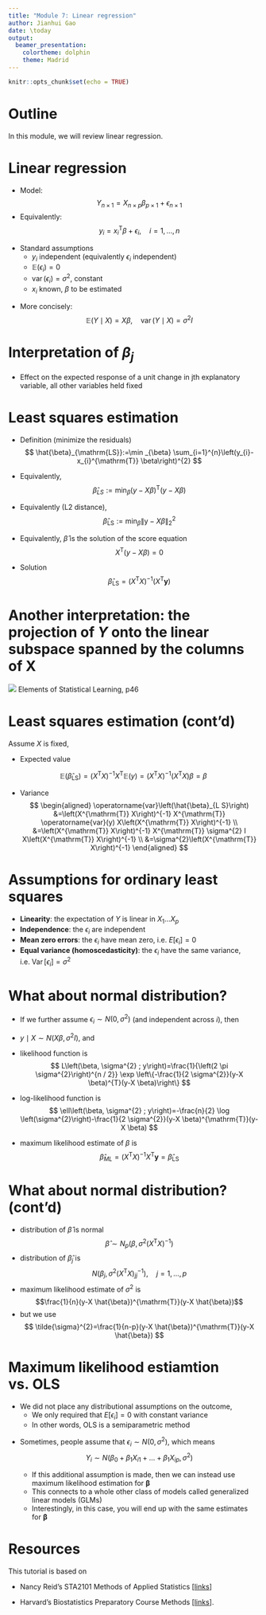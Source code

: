 ```yaml
---
title: "Module 7: Linear regression"
author: Jianhui Gao
date: \today
output:
  beamer_presentation:
    colortheme: dolphin
    theme: Madrid
---
```


```r
knitr::opts_chunk$set(echo = TRUE)
```

# Outline

In this module, we will review linear regression. 

# Linear regression

- Model:
$$
Y_{n \times 1}=X_{n \times p} \beta_{p \times 1}+\epsilon_{n \times 1}
$$
- Equivalently:
$$
y_{i}=x_{i}^{\mathrm{T}} \beta+\epsilon_{i}, \quad i=1, \ldots, n
$$

\pause

- Standard assumptions
  - $y_{i}$ independent (equivalently $\epsilon_{i}$ independent)
  - $\mathbb{E}\left(\epsilon_{i}\right)=0$
  - $\operatorname{var}\left(\epsilon_{i}\right)=\sigma^{2}$, constant
  - $x_{i}$ known, $\beta$ to be estimated

\pause

- More concisely:
$$
\mathbb{E}(Y \mid X)=X \beta, \quad \operatorname{var}(Y \mid X)=\sigma^{2} I
$$

# Interpretation of $\beta_j$

- Effect on the expected response of a unit change in jth explanatory variable, all other variables held fixed

# Least squares estimation

- Definition (minimize the residuals)
$$
\hat{\beta}_{\mathrm{LS}}:=\min _{\beta} \sum_{i=1}^{n}\left(y_{i}-x_{i}^{\mathrm{T}} \beta\right)^{2}
$$
- Equivalently,
$$
\hat{\beta}_{L S}:=\min _{\beta}(y-X \beta)^{\mathrm{T}}(y-X \beta)
$$
- Equivalently (L2 distance),
$$
\hat{\beta}_{\mathrm{LS}}:=\min _{\beta}\|\mathrm{y}-X \beta\|_{2}^{2}
$$

- Equivalently, $\hat{\beta}$ is the solution of the score equation
$$
X^{\mathrm{T}}(y-X \beta)=0
$$

- Solution
$$
\hat{\beta}_{\mathrm{LS}}=\left(X^{\mathrm{T}} X\right)^{-1}\left(X^{\mathrm{T}} \boldsymbol{y}\right)
$$

# Another interpretation: the projection of $Y$ onto the linear subspace spanned by the columns of $\mathbf{X}$

![](projection.jpeg)
Elements of Statistical Learning, p46

# Least squares estimation (cont'd)

Assume $X$ is fixed, 

- Expected value 

$$\mathbb{E}\left(\hat{\beta}_{\mathrm{LS}}\right)=\left(X^{\mathrm{T}} X\right)^{-1} X^{\mathrm{T}} \mathbb{E}(y)=\left(X^{\mathrm{T}} X\right)^{-1}\left(X^{\mathrm{T}} X\right) \beta=\beta$$

- Variance
$$
\begin{aligned}
\operatorname{var}\left(\hat{\beta}_{L S}\right) &=\left(X^{\mathrm{T}} X\right)^{-1} X^{\mathrm{T}} \operatorname{var}(y) X\left(X^{\mathrm{T}} X\right)^{-1} \\
&=\left(X^{\mathrm{T}} X\right)^{-1} X^{\mathrm{T}} \sigma^{2} I X\left(X^{\mathrm{T}} X\right)^{-1} \\
&=\sigma^{2}\left(X^{\mathrm{T}} X\right)^{-1}
\end{aligned}
$$

# Assumptions for ordinary least squares

- **Linearity**: the expectation of $Y$ is linear in $X_{1} \ldots X_{p}$
- **Independence**: the $\epsilon_{i}$ are independent
- **Mean zero errors**: the $\epsilon_{i}$ have mean zero, i.e. $E\left[\epsilon_{i}\right]=0$
- **Equal variance (homoscedasticity)**: the $\epsilon_{i}$ have the same variance, i.e. $\operatorname{Var}\left[\epsilon_{i}\right]=\sigma^{2}$


# What about normal distribution?

- If we further assume $\epsilon_{i} \sim N\left(0, \sigma^{2}\right)$ (and independent across $i$), then

- $y \mid X \sim N\left(X \beta, \sigma^{2} I\right)$, and
- likelihood function is
$$
L\left(\beta, \sigma^{2} ; y\right)=\frac{1}{\left(2 \pi \sigma^{2}\right)^{n / 2}} \exp \left\{-\frac{1}{2 \sigma^{2}}(y-X \beta)^{T}(y-X \beta)\right\}
$$
- log-likelihood function is
$$
\ell\left(\beta, \sigma^{2} ; y\right)=-\frac{n}{2} \log \left(\sigma^{2}\right)-\frac{1}{2 \sigma^{2}}(y-X \beta)^{\mathrm{T}}(y-X \beta)
$$
- maximum likelihood estimate of $\beta$ is
$$
\hat{\beta}_{M L}=\left(X^{\mathrm{T}} X\right)^{-1} X^{\mathrm{T}} \boldsymbol{y}=\hat{\beta}_{\mathrm{LS}}
$$

# What about normal distribution? (cont'd)

- distribution of $\hat{\beta}$ is normal
$$
\hat{\beta} \sim N_{p}\left(\beta, \sigma^{2}\left(X^{\mathrm{T}} X\right)^{-1}\right)
$$
- distribution of $\hat{\beta}_{j}$ is
$$
N\left(\beta_{j}, \sigma^{2}\left(X^{\mathrm{T}} X\right)_{j j}^{-1}\right), \quad j=1, \ldots, p
$$
- maximum likelihood estimate of $\sigma^{2}$ is 
$$\frac{1}{n}(y-X \hat{\beta})^{\mathrm{T}}(y-X \hat{\beta})$$
- but we use
$$
\tilde{\sigma}^{2}=\frac{1}{n-p}(y-X \hat{\beta})^{\mathrm{T}}(y-X \hat{\beta})
$$



# Maximum likelihood estiamtion vs. OLS

- We did not place any distributional assumptions on the outcome,
  - We only required that $E\left[\epsilon_{i}\right]=0$ with constant variance
  - In other words, OLS is a semiparametric method
  
\pause

- Sometimes, people assume that $\epsilon_{i} \sim N\left(0, \sigma^{2}\right)$, which means
$$
Y_{i} \sim N\left(\beta_{0}+\beta_{1} X_{i 1}+\ldots+\beta_{1} X_{i p}, \sigma^{2}\right)
$$

  - If this additional assumption is made, then we can instead use maximum likelihood estimation for $\boldsymbol{\beta}$
  - This connects to a whole other class of models called generalized linear models (GLMs)
  - Interestingly, in this case, you will end up with the same estimates for $\boldsymbol{\beta}$


# Resources

This tutorial is based on 

- Nancy Reid's STA2101 Methods of Applied Statistics [[links](https://utstat.toronto.edu/reid/sta2101f/sep15-annotated.pdf)]

- Harvard's Biostatistics Preparatory Course Methods  [[links](https://isabelfulcher.github.io/methodsprep/slides/Lecture_5/2018_Lecture_05.pdf)].



